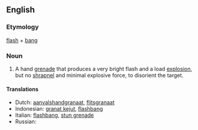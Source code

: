 ==English==

===Etymology===
[[flash]] + [[bang]]

===Noun===
{{en-noun}}

# A hand [[grenade]] that produces a very bright flash and a load [[explosion]], but no [[shrapnel]] and minimal explosive force, to disorient the target.

====Translations====
{{trans-top|a type of grenade}}
* Dutch: [[aanvalshandgranaat]], [[flitsgranaat]]
* Indonesian: [[granat kejut]], [[flashbang#Indonesian|flashbang]]
* Italian: [[flashbang#Italian|flashbang]], [[stun grenade]]
* Russian: {{t|ru|светозвуковая граната|tr=svetozvukovája granáta|f}}
{{trans-mid}}
{{trans-bottom}}